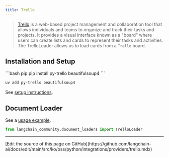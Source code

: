 ```yaml
---
title: Trello
---
```


>[Trello](https://www.atlassian.com/software/trello) is a web-based project management and collaboration tool that allows individuals and teams to organize and track their tasks and projects. It provides a visual interface known as a "board" where users can create lists and cards to represent their tasks and activities.
>The TrelloLoader allows us to load cards from a `Trello` board.


## Installation and Setup

<CodeGroup>
```bash pip
pip install py-trello beautifulsoup4
```

```bash uv
uv add py-trello beautifulsoup4
```
</CodeGroup>

See [setup instructions](/oss/python/integrations/document_loaders/trello).


## Document Loader

See a [usage example](/oss/python/integrations/document_loaders/trello).

```python
from langchain_community.document_loaders import TrelloLoader
```

---

<Callout icon="pen-to-square" iconType="regular">
  [Edit the source of this page on GitHub](https://github.com/langchain-ai/docs/edit/main/src/ko/oss/python/integrations/providers/trello.mdx)
</Callout>
